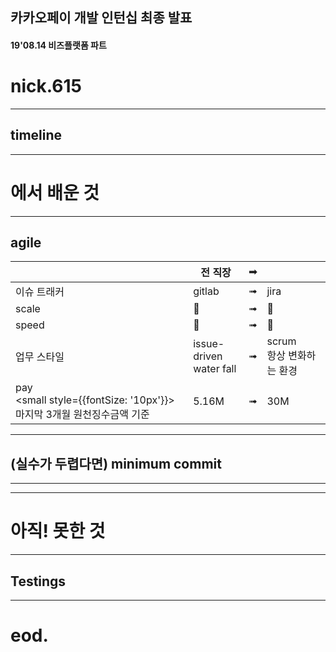 
## 카카오페이 개발 인턴십 최종 발표

#### 19'08.14 비즈플랫폼 파트

# nick.615


<Contribution />

---

## timeline


<Timeline />

---

# <KPLogo/>에서 배운 것

---


## agile

|  | 전 직장 | ➟ | <KPLogo/> |
| --- | --- | --- | --- |
| 이슈 트래커 | <i className="fab fa-gitlab"></i> gitlab | ➟ | <i className="fab fa-jira"></i>jira |
| scale | 🌱 | ➟ | 🌲 |
| speed | 🐢 | ➟ | 🐆 |
| 업무 스타일 | issue-driven<br/>water fall | ➟ | scrum<br/>항상 변화하는 환경 |
| pay<br/><small style={{fontSize: '10px'}}>마지막 3개월 원천징수금액 기준</small> | 5.16M | ➟ | 30M |

---


## (실수가 두렵다면) minimum commit

<Commit />

---


<BeforeAfter />

---

<h1><span style={{ display: "inline-block"}}><Stroke>아직!</Stroke></span> 못한 것</h1>


---

## Testings

---

<h1 style={{fontFamily: "'Beth Ellen', cursive"}}>eod.</h1>
